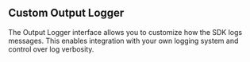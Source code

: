 ## Custom Output Logger

The Output Logger interface allows you to customize how the SDK logs messages. This enables integration with your own logging system and control over log verbosity.

